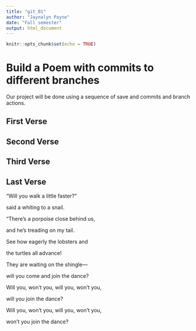 ```yaml
---
title: "git_01"
author: "Jaynalyn Payne"
date: "Fall semester"
output: html_document
---
```


```r
knitr::opts_chunk$set(echo = TRUE)
```
# Build a Poem with commits to different branches
Our project will be done using a sequence of save and commits and branch actions.
<!-- Do not modify or change any text in "!--" bracketed areas such as this --- these are instructions to
you, if you change any of this the git program will notice it and compromise your git merging strategy !-->

## First Verse 
<!--Put the first five lines of a poem by Lewis Carrol in this section!-->

## Second Verse
<!--Put the first five lines of a poem by Robert Frost here!-->

## Third Verse
<!--Put the first two verses of The Walrus and the Carpenter here!-->

## Last Verse
<!--Put a short poem of your choice 8-20 lines,here!-->

“Will you walk a little faster?”  
  
said a whiting to a snail.  
  
“There’s a porpoise close behind us,  
  
and he’s treading on my tail.  
  
See how eagerly the lobsters and  
  
the turtles all advance!  
  
They are waiting on the shingle—  
  
will you come and join the dance?  
  
Will you, won’t you, will you, won’t you,  
  
will you join the dance?  
  
Will you, won’t you, will you, won’t you,  
  
won’t you join the dance?  
  